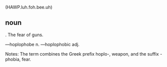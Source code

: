 (HAWP.luh.foh.bee.uh) 

== noun==
. The fear of guns.

—hoplophobe n.
—hoplophobic adj.

Notes:
The term combines the Greek prefix hoplo-, weapon, and the suffix  -phobia, fear.

{{wikify}}